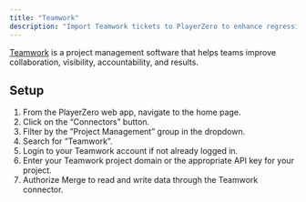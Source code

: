 ```yaml
---
title: "Teamwork"
description: "Import Teamwork tickets to PlayerZero to enhance regression detection and more."
---
```


[Teamwork](https://www.teamwork.com/) is a project management software that helps teams improve collaboration, visibility, accountability, and results.

<Snippet file="pm-connector.mdx" />

## Setup
1. From the PlayerZero web app, navigate to the home page.
2. Click on the “Connectors” button.
3. Filter by the ”Project Management” group in the dropdown.
4. Search for “Teamwork”.
5. Login to your Teamwork account if not already logged in.
6. Enter your Teamwork project domain or the appropriate API key for your project.
7. Authorize Merge to read and write data through the Teamwork connector.